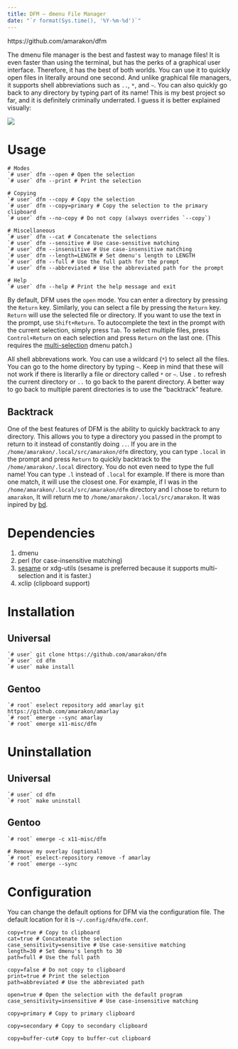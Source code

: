 ```yaml
---
title: DFM – dmenu File Manager
date: "`r format(Sys.time(), '%Y-%m-%d')`"
---
```


https://github.com/amarakon/dfm

The dmenu file manager is the best and fastest way to manage files!
It is even faster than using the terminal, but has the perks of a graphical user interface.
Therefore, it has the best of both worlds.
You can use it to quickly open files in literally around one second.
And unlike graphical file managers, it supports shell abbreviations such as `..`, `*`, and `~`.
You can also quickly go back to any directory by typing part of its name!
This is my best project so far, and it is definitely criminally underrated.
I guess it is better explained visually:

![](/images/dfm.gif)

# Usage

```shell
# Modes
`# user` dfm --open # Open the selection
`# user` dfm --print # Print the selection

# Copying
`# user` dfm --copy # Copy the selection
`# user` dfm --copy=primary # Copy the selection to the primary clipboard
`# user` dfm --no-copy # Do not copy (always overrides `--copy`)

# Miscellaneous
`# user` dfm --cat # Concatenate the selections
`# user` dfm --sensitive # Use case-sensitive matching
`# user` dfm --insensitive # Use case-insensitive matching
`# user` dfm --length=LENGTH # Set dmenu's length to LENGTH
`# user` dfm --full # Use the full path for the prompt
`# user` dfm --abbreviated # Use the abbreviated path for the prompt

# Help
`# user` dfm --help # Print the help message and exit
```

By default, DFM uses the `open` mode.
You can enter a directory by pressing the `Return` key.
Similarly, you can select a file by pressing the `Return` key.
`Return` will use the selected file or directory.
If you want to use the text in the prompt, use `Shift+Return`.
To autocomplete the text in the prompt with the current selection, simply press `Tab`.
To select multiple files, press `Control+Return` on each selection and press `Return` on the last one.
(This requires the [multi-selection](https://tools.suckless.org/dmenu/patches/multi-selection/) dmenu patch.)


All shell abbrevations work.
You can use a wildcard (`*`) to select all the files.
You can go to the home directory by typing `~`.
Keep in mind that these will not work if there is literarlly a file or directory called `*` or `~`.
Use `.` to refresh the current directory or `..` to go back to the parent directory.
A better way to go back to multiple parent directories is to use the "backtrack" feature.

## Backtrack

One of the best features of DFM is the ability to quickly backtrack to any directory.
This allows you to type a directory you passed in the prompt to return to it instead of constantly doing `..`.
If you are in the `/home/amarakon/.local/src/amarakon/dfm` directory, you can type `.local` in the prompt and press `Return` to quickly backtrack to the `/home/amarakon/.local` directory.
You do not even need to type the full name!
You can type `.l` instead of `.local` for example.
If there is more than one match, it will use the closest one.
For example, if I was in the `/home/amarakon/.local/src/amarakon/dfm` directory and I chose to return to `amarakon`, It will return me to `/home/amarakon/.local/src/amarakon`.
It was inpired by [bd](https://github.com/vigneshwaranr/bd).

# Dependencies

1. dmenu
1. perl (for case-insensitive matching)
1. [sesame](https://github.com/green7ea/sesame) or xdg-utils (sesame is preferred because it supports multi-selection and it is faster.)
1. xclip (clipboard support)

# Installation

## Universal

```shell
`# user` git clone https://github.com/amarakon/dfm
`# user` cd dfm
`# user` make install
```

## Gentoo

```shell
`# root` eselect repository add amarlay git https://github.com/amarakon/amarlay
`# root` emerge --sync amarlay
`# root` emerge x11-misc/dfm
```

# Uninstallation

## Universal

```shell
`# user` cd dfm
`# root` make uninstall
```

## Gentoo

```shell
`# root` emerge -c x11-misc/dfm

# Remove my overlay (optional)
`# root` eselect-repository remove -f amarlay
`# root` emerge --sync
```

# Configuration

You can change the default options for DFM via the configuration file.
The default location for it is `~/.config/dfm/dfm.conf`.

```shell
copy=true # Copy to clipboard
cat=true # Concatenate the selection
case_sensitivity=sensitive # Use case-sensitive matching
length=30 # Set dmenu's length to 30
path=full # Use the full path
```

```shell
copy=false # Do not copy to clipboard
print=true # Print the selection
path=abbreviated # Use the abbreviated path
```

```shell
open=true # Open the selection with the default program
case_sensitivity=insensitive # Use case-insensitive matching
```

```shell
copy=primary # Copy to primary clipboard
```
```shell
copy=secondary # Copy to secondary clipboard
```
```shell
copy=buffer-cut# Copy to buffer-cut clipboard
```
